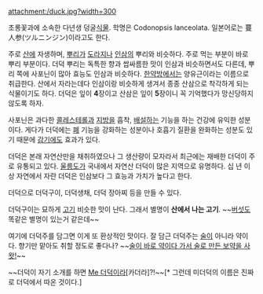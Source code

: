 attachment:/duck.jpg?width=300


초롱꽃과에 소속한 다년생 덩굴[[식물]]. 학명은 Codonopsis lanceolata. 일본어로는 蔓人参(ツルニンジン)이라고도 한다.

주로 [[산]]에 자생하며, [[뿌리]]가 [[도라지]]나 [[인삼]]의 뿌리와 비슷하다. 주로 먹는 부분이 바로 뿌리 부분이다. 더덕 뿌리는 독특한 향과 쌉싸름한 맛이 인삼과 비슷하면서도 다른데, 뿌리 쪽에 사포닌이 많아 효능도 인삼과 비슷하다. [[한약]]방에서는 양유근이라는 이름으로 취급한다. 산에서 자라는데다 인삼이랑 비슷하게 생겨서 종종 산삼으로 착각하게 되는 식물이기도 하다. 더덕은 잎이 '''4'''장이고 산삼은 잎이 '''5'''장이니 꼭 기억했다가 망신당하지 않도록 하자.

사포닌은 과다한 [[콜레스테롤]]과 [[지방]]을 흡착, [[배설]]하는 기능을 하는 건강에 유익한 성분이다. 게다가 더덕에는 [[폐]] 기능을 강화하는 성분이나 호흡기 질환을 완화하는 성분도 있기 때문에 [[감기]]에도 효과가 있다.

더덕은 본래 자연산만을 채취하였으나 그 생산량이 모자라서 최근에는 재배한 더덕이 주로 유통되고 있다. [[울릉도]]가 국내에서 자연산 더덕이 많은 지역으로 유명하다. 십 년 이상 자연에서 자란 더덕은 인삼보다 그 효능과 가치가 높다고 한다.

더덕으로 더덕구이, 더덕생채, 더덕 장아찌 등을 만들 수 있다.

더덕구이는 묘하게 [[고기]] 비슷한 맛이 난다.  그래서 별명이 '''산에서 나는 고기'''. ~~[[버섯]]도 똑같은 별명이 있는거 같은데~~

여기에 더덕주를 담그면 이게 또 환상적인 맛이다. 잘 담근 더덕주는 [[술]]이 아니라 약이다. 향기만 맡아도 취할 정도로 좋다나? ~~[[메가톤맨/짤방모음#s-1.13|술이 바로 약이다 가서 술로 만든 보약을 사왓!]]~~

~~더덕이 자기 소개를 하면 [[미더덕|Me 더덕]]이라[카더라]?!~~[* 그런데 미더덕의 이름은 진짜로 더덕에서 따온 것이다.]
